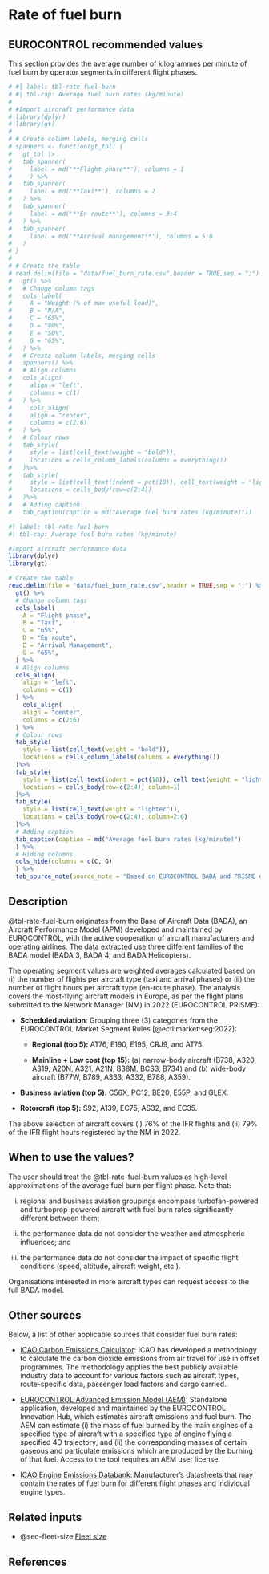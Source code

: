 # Rate of fuel burn {#sec-rate-of-fuel-burn}

## EUROCONTROL recommended values

This section provides the average number of kilogrammes per minute of fuel burn by operator segments in different flight phases.

```r
# #| label: tbl-rate-fuel-burn
# #| tbl-cap: Average fuel burn rates (kg/minute)
# 
# #Import aircraft performance data
# library(dplyr)
# library(gt)
# 
# # Create column labels, merging cells
# spanners <- function(gt_tbl) {
#   gt_tbl |> 
#   tab_spanner(
#     label = md('**Flight phase**'), columns = 1
#     ) %>%  
#   tab_spanner(
#     label = md('**Taxi**'), columns = 2
#   ) %>%
#   tab_spanner(
#     label = md('**En route**'), columns = 3:4
#   ) %>%  
#   tab_spanner(
#     label = md('**Arrival management**'), columns = 5:6
#   )
# }
# 
# # Create the table
# read.delim(file = "data/fuel_burn_rate.csv",header = TRUE,sep = ";") %>% 
#   gt() %>% 
#   # Change column tags
#   cols_label(
#     A = "Weight (% of max useful load)",
#     B = "N/A",
#     C = "65%",
#     D = "80%",
#     E = "50%",
#     G = "65%",
#   ) %>%
#   # Create column labels, merging cells
#   spanners() %>%
#   # Align columns
#   cols_align(
#     align = "left",
#     columns = c(1)
#   ) %>%
#     cols_align(
#     align = "center",
#     columns = c(2:6)
#   ) %>%
#   # Colour rows
#   tab_style(
#     style = list(cell_text(weight = "bold")),
#     locations = cells_column_labels(columns = everything())
#   )%>%
#   tab_style(
#     style = list(cell_text(indent = pct(10)), cell_text(weight = "lighter")),
#     locations = cells_body(row=c(2:4))
#   )%>%
#   # Adding caption
#   tab_caption(caption = md("Average fuel burn rates (kg/minute)"))
```

```r
#| label: tbl-rate-fuel-burn
#| tbl-cap: Average fuel burn rates (kg/minute)

#Import aircraft performance data
library(dplyr)
library(gt)

# Create the table
read.delim(file = "data/fuel_burn_rate.csv",header = TRUE,sep = ";") %>% 
  gt() %>% 
  # Change column tags
  cols_label(
    A = "Flight phase",
    B = "Taxi",
    C = "65%",
    D = "En route",
    E = "Arrival Management",
    G = "65%",
  ) %>%
  # Align columns
  cols_align(
    align = "left",
    columns = c(1)
  ) %>%
    cols_align(
    align = "center",
    columns = c(2:6)
  ) %>%
  # Colour rows
  tab_style(
    style = list(cell_text(weight = "bold")),
    locations = cells_column_labels(columns = everything())
  )%>%
  tab_style(
    style = list(cell_text(indent = pct(10)), cell_text(weight = "lighter")),
    locations = cells_body(row=c(2:4), column=1)
  )%>%
  tab_style(
    style = list(cell_text(weight = "lighter")),
    locations = cells_body(row=c(2:4), column=2:6)
  )%>%
  # Adding caption
  tab_caption(caption = md("Average fuel burn rates (kg/minute)")
  ) %>% 
  # Hiding columns
  cols_hide(columns = c(C, G)
  ) %>%
  tab_source_note(source_note = "Based on EUROCONTROL BADA and PRISME data")
```

## Description

@tbl-rate-fuel-burn originates from the Base of Aircraft Data (BADA), an Aircraft Performance Model (APM) developed and maintained by EUROCONTROL, with the active cooperation of aircraft manufacturers and operating airlines. The data extracted use three different families of the BADA model (BADA 3, BADA 4, and BADA Helicopters).

The operating segment values are weighted averages calculated based on (i) the number of flights per aircraft type (taxi and arrival phases) or (ii) the number of flight hours per aircraft type (en-route phase). The analysis covers the most-flying aircraft models in Europe, as per the flight plans submitted to the Network Manager (NM) in 2022 (EUROCONTROL PRISME):

-   **Scheduled aviation**: Grouping three (3) categories from the EUROCONTROL Market Segment Rules [@ectl:market:seg:2022]:

    -   **Regional (top 5):** AT76, E190, E195, CRJ9, and AT75.
    
    -   **Mainline + Low cost (top 15):** (a) narrow-body aircraft (B738, A320, A319, A20N, A321, A21N, B38M, BCS3, B734) and (b) wide-body aircraft (B77W, B789, A333, A332, B788, A359).

-   **Business aviation (top 5):** C56X, PC12, BE20, E55P, and GLEX.

-   **Rotorcraft (top 5):** S92, A139, EC75, AS32, and EC35.

The above selection of aircraft covers (i) 76% of the IFR flights and (ii) 79% of the IFR flight hours registered by the NM in 2022. 

## When to use the values?

The user should treat the @tbl-rate-fuel-burn values as high-level approximations of the average fuel burn per flight phase. Note that:

i)  regional and business aviation groupings encompass turbofan-powered and turboprop-powered aircraft with fuel burn rates significantly different between them;

ii) the performance data do not consider the weather and atmospheric influences; and

iii) the performance data do not consider the impact of specific flight conditions (speed, altitude, aircraft weight, etc.).

Organisations interested in more aircraft types can request access to the full BADA model.

## Other sources

Below, a list of other applicable sources that consider fuel burn rates:

-   [ICAO Carbon Emissions Calculator](https://www.icao.int/environmental-protection/Carbonoffset/Pages/default.aspx): ICAO has developed a methodology to calculate the carbon dioxide emissions from air travel for use in offset programmes. The methodology applies the best publicly available industry data to account for various factors such as aircraft types, route-specific data, passenger load factors and cargo carried.

-   [EUROCONTROL Advanced Emission Model (AEM)](https://www.eurocontrol.int/model/advanced-emission-model): Standalone application, developed and maintained by the EUROCONTROL Innovation Hub, which estimates aircraft emissions and fuel burn. The AEM can estimate (i) the mass of fuel burned by the main engines of a specified type of aircraft with a specified type of engine flying a specified 4D trajectory; and (ii) the corresponding masses of certain gaseous and particulate emissions which are produced by the burning of that fuel. Access to the tool requires an AEM user license.

-   [ICAO Engine Emissions Databank](https://www.easa.europa.eu/en/domains/environment/icao-aircraft-engine-emissions-databank): Manufacturer's datasheets that may contain the rates of fuel burn for different flight phases and individual engine types.

## Related inputs

-   @sec-fleet-size [Fleet size](#sec-fleet-size)

## References
